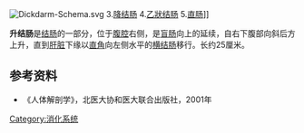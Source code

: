 {{expand|time=2016-10-14T16:03:46+00:00}}
{{no footnotes|time=2016-10-14T16:03:46+00:00}}
[[File:Dickdarm-Schema.svg|thumb]] 3.[[降结肠|降结肠]] 4.[[乙狀结肠|乙狀结肠]] 5.[[直肠|直肠]]]]

'''升结肠'''是[[结肠|结肠]]的一部分，位于[[腹腔|腹腔]]右侧，是[[盲肠|盲肠]]向上的延续，自右下腹部向斜后方上升，直到[[肝脏|肝脏]]下缘以[[直角|直角]]向左侧水平的[[横结肠|横结肠]]移行。长约25厘米。

==参考资料==
*《人体解剖学》，北医大协和医大联合出版社，2001年

{{消化系統}}

{{Authority control}}

[[Category:消化系统|Category:消化系统]]